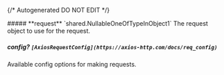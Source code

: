 {/* Autogenerated DO NOT EDIT  */}

<Collapsible>
    ##### **request** `shared.NullableOneOfTypeInObject1`
    The request object to use for the request.
    <Collapsible.Break/>
    <NullableOneOfTypeInObject1/>
</Collapsible>

##### **config?** `[AxiosRequestConfig](https://axios-http.com/docs/req_config)`
Available config options for making requests.

